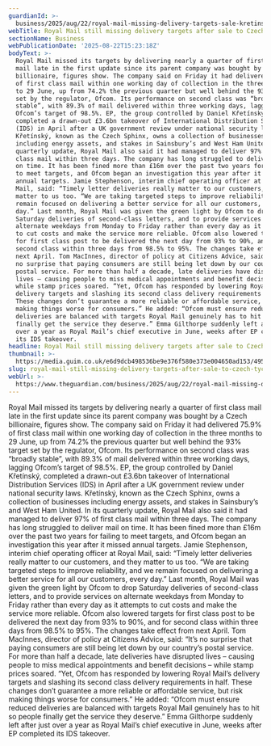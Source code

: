 ```yaml
---
guardianId: >-
  business/2025/aug/22/royal-mail-missing-delivery-targets-sale-kretinsky-ep-group
webTitle: Royal Mail still missing delivery targets after sale to Czech tycoon Křetínský
sectionName: Business
webPublicationDate: '2025-08-22T15:23:18Z'
bodyText: >-
  Royal Mail missed its targets by delivering nearly a quarter of first class
  mail late in the first update since its parent company was bought by a Czech
  billionaire, figures show. The company said on Friday it had delivered 75.9%
  of first class mail within one working day of collection in the three months
  to 29 June, up from 74.2% the previous quarter but well behind the 93% target
  set by the regulator, Ofcom. Its performance on second class was “broadly
  stable”, with 89.3% of mail delivered within three working days, lagging
  Ofcom’s target of 98.5%. EP, the group controlled by Daniel Křetínský,
  completed a drawn-out £3.6bn takeover of International Distribution Services
  (IDS) in April after a UK government review under national security laws.
  Křetínský, known as the Czech Sphinx, owns a collection of businesses
  including energy assets, and stakes in Sainsbury’s and West Ham United. In its
  quarterly update, Royal Mail also said it had managed to deliver 97% of first
  class mail within three days. The company has long struggled to deliver mail
  on time. It has been fined more than £16m over the past two years for failing
  to meet targets, and Ofcom began an investigation this year after it missed
  annual targets. Jamie Stephenson, interim chief operating officer at Royal
  Mail, said: “Timely letter deliveries really matter to our customers, and they
  matter to us too. “We are taking targeted steps to improve reliability, and we
  remain focused on delivering a better service for all our customers, every
  day.” Last month, Royal Mail was given the green light by Ofcom to drop
  Saturday deliveries of second-class letters, and to provide services on
  alternate weekdays from Monday to Friday rather than every day as it attempts
  to cut costs and make the service more reliable. Ofcom also lowered targets
  for first class post to be delivered the next day from 93% to 90%, and for
  second class within three days from 98.5% to 95%. The changes take effect from
  next April. Tom MacInnes, director of policy at Citizens Advice, said: “It’s
  no surprise that paying consumers are still being let down by our country’s
  postal service. For more than half a decade, late deliveries have disrupted
  lives – causing people to miss medical appointments and benefit decisions –
  while stamp prices soared. “Yet, Ofcom has responded by lowering Royal Mail’s
  delivery targets and slashing its second class delivery requirements in half.
  These changes don’t guarantee a more reliable or affordable service, but risk
  making things worse for consumers.” He added: “Ofcom must ensure reduced
  deliveries are balanced with targets Royal Mail genuinely has to hit so people
  finally get the service they deserve.” Emma Gilthorpe suddenly left after just
  over a year as Royal Mail’s chief executive in June, weeks after EP completed
  its IDS takeover.
headline: Royal Mail still missing delivery targets after sale to Czech tycoon Křetínský
thumbnail: >-
  https://media.guim.co.uk/e6d9dcb498536be9e376f580e373e004650ad153/495_0_5444_4356/500.jpg
slug: royal-mail-still-missing-delivery-targets-after-sale-to-czech-tycoon-kretinsky
webUrl: >-
  https://www.theguardian.com/business/2025/aug/22/royal-mail-missing-delivery-targets-sale-kretinsky-ep-group
---
```

Royal Mail missed its targets by delivering nearly a quarter of first class mail late in the first update since its parent company was bought by a Czech billionaire, figures show. The company said on Friday it had delivered 75.9% of first class mail within one working day of collection in the three months to 29 June, up from 74.2% the previous quarter but well behind the 93% target set by the regulator, Ofcom. Its performance on second class was “broadly stable”, with 89.3% of mail delivered within three working days, lagging Ofcom’s target of 98.5%. EP, the group controlled by Daniel Křetínský, completed a drawn-out £3.6bn takeover of International Distribution Services (IDS) in April after a UK government review under national security laws. Křetínský, known as the Czech Sphinx, owns a collection of businesses including energy assets, and stakes in Sainsbury’s and West Ham United. In its quarterly update, Royal Mail also said it had managed to deliver 97% of first class mail within three days. The company has long struggled to deliver mail on time. It has been fined more than £16m over the past two years for failing to meet targets, and Ofcom began an investigation this year after it missed annual targets. Jamie Stephenson, interim chief operating officer at Royal Mail, said: “Timely letter deliveries really matter to our customers, and they matter to us too. “We are taking targeted steps to improve reliability, and we remain focused on delivering a better service for all our customers, every day.” Last month, Royal Mail was given the green light by Ofcom to drop Saturday deliveries of second-class letters, and to provide services on alternate weekdays from Monday to Friday rather than every day as it attempts to cut costs and make the service more reliable. Ofcom also lowered targets for first class post to be delivered the next day from 93% to 90%, and for second class within three days from 98.5% to 95%. The changes take effect from next April. Tom MacInnes, director of policy at Citizens Advice, said: “It’s no surprise that paying consumers are still being let down by our country’s postal service. For more than half a decade, late deliveries have disrupted lives – causing people to miss medical appointments and benefit decisions – while stamp prices soared. “Yet, Ofcom has responded by lowering Royal Mail’s delivery targets and slashing its second class delivery requirements in half. These changes don’t guarantee a more reliable or affordable service, but risk making things worse for consumers.” He added: “Ofcom must ensure reduced deliveries are balanced with targets Royal Mail genuinely has to hit so people finally get the service they deserve.” Emma Gilthorpe suddenly left after just over a year as Royal Mail’s chief executive in June, weeks after EP completed its IDS takeover.
